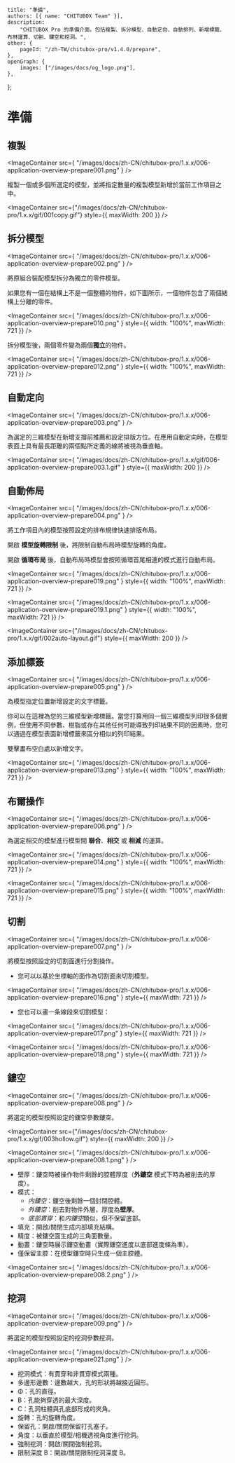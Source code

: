 	title: "準備",
	authors: [{ name: "CHITUBOX Team" }],
	description:
		"CHITUBOX Pro 的準備介面。包括複製、拆分模型、自動定向、自動排列、新增標籤、布林運算、切割、鏤空和挖洞。",
	other: {
		pageId: "/zh-TW/chitubox-pro/v1.4.0/prepare",
	},
	openGraph: {
		images: ["/images/docs/og_logo.png"],
	},
};

# 準備

## 複製

<ImageContainer
	src={
		"/images/docs/zh-CN/chitubox-pro/1.x.x/006-application-overview-prepare001.png"
	}
/>

複製一個或多個所選定的模型，並將指定數量的複製模型新增於當前工作項目之中。

<ImageContainer
	src={"/images/docs/zh-CN/chitubox-pro/1.x.x/gif/001copy.gif"}
	style={{ maxWidth: 200 }}
/>

## 拆分模型

<ImageContainer
	src={
		"/images/docs/zh-CN/chitubox-pro/1.x.x/006-application-overview-prepare002.png"
	}
/>

將原組合裝配模型拆分為獨立的零件模型。

如果您有一個在結構上不是一個整體的物件，如下圖所示，一個物件包含了兩個結構上分離的零件。

<ImageContainer
	src={
		"/images/docs/zh-CN/chitubox-pro/1.x.x/006-application-overview-prepare010.png"
	}
	style={{ width: "100%", maxWidth: 721 }}
/>

拆分模型後，兩個零件變為兩個**獨立**的物件。

<ImageContainer
	src={
		"/images/docs/zh-CN/chitubox-pro/1.x.x/006-application-overview-prepare012.png"
	}
	style={{ width: "100%", maxWidth: 721 }}
/>

## 自動定向

<ImageContainer
	src={
		"/images/docs/zh-CN/chitubox-pro/1.x.x/006-application-overview-prepare003.png"
	}
/>

為選定的三維模型在新增支撐前推薦和設定排版方位。在應用自動定向時，在模型表面上具有最長距離的兩個點所定義的線將被視為垂直軸。

<ImageContainer
	src={
		"/images/docs/zh-CN/chitubox-pro/1.x.x/gif/006-application-overview-prepare003.1.gif"
	}
	style={{ maxWidth: 200 }}
/>

## 自動佈局

<ImageContainer
	src={
		"/images/docs/zh-CN/chitubox-pro/1.x.x/006-application-overview-prepare004.png"
	}
/>

將工作項目內的模型按照設定的排布規律快速排版布局。

開啟 **模型旋轉限制** 後，將限制自動布局時模型旋轉的角度。

開啟 **循環布局** 後，自動布局時模型會按照循環首尾相連的模式進行自動布局。

<ImageContainer
	src={
		"/images/docs/zh-CN/chitubox-pro/1.x.x/006-application-overview-prepare019.png"
	}
	style={{ width: "100%", maxWidth: 721 }}
/>

<ImageContainer
	src={
		"/images/docs/zh-CN/chitubox-pro/1.x.x/006-application-overview-prepare019.1.png"
	}
	style={{ width: "100%", maxWidth: 721 }}
/>

<ImageContainer
	src={"/images/docs/zh-CN/chitubox-pro/1.x.x/gif/002auto-layout.gif"}
	style={{ maxWidth: 200 }}
/>

## 添加標簽

<ImageContainer
	src={
		"/images/docs/zh-CN/chitubox-pro/1.x.x/006-application-overview-prepare005.png"
	}
/>

為模型指定位置新增設定的文字標籤。

你可以在這裡為您的三維模型新增標籤。當您打算用同一個三維模型列印很多個實例，但使用不同參數、樹脂或存在其他任何可能導致列印結果不同的因素時，您可以通過在模型表面新增標籤來區分相似的列印結果。

雙擊畫布空白處以新增文字。

<ImageContainer
	src={
		"/images/docs/zh-CN/chitubox-pro/1.x.x/006-application-overview-prepare013.png"
	}
	style={{ width: "100%", maxWidth: 721 }}
/>

## 布爾操作

<ImageContainer
	src={
		"/images/docs/zh-CN/chitubox-pro/1.x.x/006-application-overview-prepare006.png"
	}
/>

為選定相交的模型進行模型間 **聯合**、**相交** 或 **相減** 的運算。

<ImageContainer
	src={
		"/images/docs/zh-CN/chitubox-pro/1.x.x/006-application-overview-prepare014.png"
	}
	style={{ width: "100%", maxWidth: 721 }}
/>

<ImageContainer
	src={
		"/images/docs/zh-CN/chitubox-pro/1.x.x/006-application-overview-prepare015.png"
	}
	style={{ width: "100%", maxWidth: 721 }}
/>

## 切割

<ImageContainer
	src={
		"/images/docs/zh-CN/chitubox-pro/1.x.x/006-application-overview-prepare007.png"
	}
/>

將模型按照設定的切割面進行分割操作。

-   您可以以基於坐標軸的面作為切割面來切割模型。

<ImageContainer
	src={
		"/images/docs/zh-CN/chitubox-pro/1.x.x/006-application-overview-prepare016.png"
	}
	style={{ maxWidth: 721 }}
/>

-   您也可以畫一条線段來切割模型：

<ImageContainer
	src={
		"/images/docs/zh-CN/chitubox-pro/1.x.x/006-application-overview-prepare017.png"
	}
	style={{ maxWidth: 721 }}
/>

<ImageContainer
	src={
		"/images/docs/zh-CN/chitubox-pro/1.x.x/006-application-overview-prepare018.png"
	}
	style={{ maxWidth: 721 }}
/>

## 鏤空

<ImageContainer
	src={
		"/images/docs/zh-CN/chitubox-pro/1.x.x/006-application-overview-prepare008.png"
	}
/>

將選定的模型按照設定的鏤空參數鏤空。

<ImageContainer
	src={"/images/docs/zh-CN/chitubox-pro/1.x.x/gif/003hollow.gif"}
	style={{ maxWidth: 200 }}
/>

<ImageContainer
	src={
		"/images/docs/zh-CN/chitubox-pro/1.x.x/006-application-overview-prepare008.1.png"
	}
/>

-   壁厚：鏤空時被操作物件剩餘的腔體厚度（**外鏤空** 模式下時為被削去的厚度）。
-   模式：
    -   _内鏤空_：鏤空後剩餘一個封閉腔體。
    -   _外鏤空_：削去對物件外層，厚度為**壁厚**。
    -   _底部貫穿_：和*内鏤空*類似，但不保留底部。
-   填充：開啟/關閉生成内部填充結構。
-   精度：被鏤空面生成的三角面數量。
-   動畫：鏤空時展示鏤空動畫（實際鏤空進度以底部進度條為準）。
-   僅保留主腔：在模型鏤空時只生成一個主腔體。

<ImageContainer
	src={
		"/images/docs/zh-CN/chitubox-pro/1.x.x/006-application-overview-prepare008.2.png"
	}
/>

## 挖洞

<ImageContainer
	src={
		"/images/docs/zh-CN/chitubox-pro/1.x.x/006-application-overview-prepare009.png"
	}
/>

將選定的模型按照設定的挖洞參數挖洞。

<ImageContainer
	src={
		"/images/docs/zh-CN/chitubox-pro/1.x.x/006-application-overview-prepare021.png"
	}
/>

-   挖洞模式：有貫穿和非貫穿模式兩種。
-   多邊形邊數：邊數越大，孔的形狀將越接近圓形。
-   Φ：孔的直徑。
-   B：孔能夠穿透的最大深度。
-   C：孔洞柱體與孔底部形成的夾角。
-   旋轉：孔的旋轉角度。
-   保留孔：開啟/關閉保留打孔塞子。
-   角度：以垂直於模型/相機透視角度進行挖洞。
-   強制挖洞：開啟/關閉強制挖洞。
-   限制深度 B：開啟/關閉限制挖洞深度 B。
